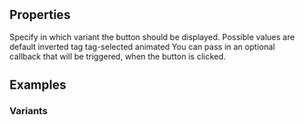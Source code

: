 
<Meta
  title="Button"
  subtitle="Buttons allow users to take actions and make choices, with a single tap."
/>

## Properties

<PropsTable>
  <PropsTableRow value="variant" required>
    Specify in which variant the button should be displayed. Possible values are
    <span class="code">default</span>
    <span class="code">inverted</span>
    <span class="code">tag</span>
    <span class="code">tag-selected</span>
    <span class="code">animated</span>
  </PropsTableRow>
  <PropsTableRow value="handleClick">
    You can pass in an optional callback that will be triggered, when the button
    is clicked.
  </PropsTableRow>
</PropsTable>

## Examples

### Variants

<ExampleLoader example="Button.Variants.tsx" />
